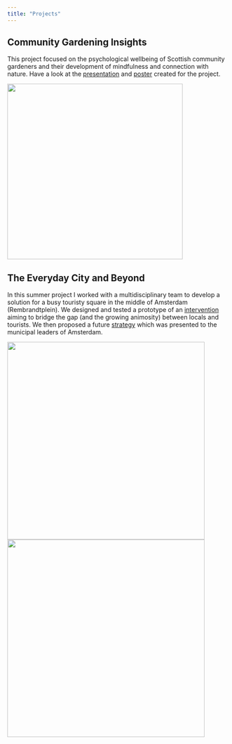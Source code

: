 ```yaml
---
title: "Projects"
---
```

## Community Gardening Insights
This project focused on the psychological wellbeing of Scottish community gardeners and their development of mindfulness and connection with nature. Have a look at the [presentation](UG_pres.pdf) and [poster](CG_Poster_v2.pdf) created for the project.

<img src="CG_Poster_v3.jpg" width="400px">

## The Everyday City and Beyond 
In this summer project I worked with a multidisciplinary team to develop a solution for a busy touristy square in the middle of Amsterdam (Rembrandtplein). We designed and tested a prototype of an [intervention](Poster_3.pdf) aiming to bridge the gap (and the growing animosity) between locals and tourists. We then proposed a future [strategy](Poster_4.pdf) which was presented to the municipal leaders of Amsterdam.   

<img src="phase_3.jpg" width="450px">
<img src="phase_4.jpg" width="450px">